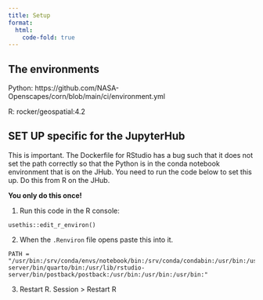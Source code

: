 ```yaml
---
title: Setup
format:
  html:
    code-fold: true
---
```


## The environments

Python: https://github.com/NASA-Openscapes/corn/blob/main/ci/environment.yml

R: rocker/geospatial:4.2

## SET UP specific for the JupyterHub

This is important. The Dockerfile for RStudio has a bug such that it does not set the path correctly so that the Python is in the conda notebook environment that is on the JHub. You need to run the code below to set this up. Do this from R on the JHub.

**You only do this once!**

1. Run this code in the R console:
```
usethis::edit_r_environ()
```

2. When the `.Renviron` file opens paste this into it.
```
PATH = "/usr/bin:/srv/conda/envs/notebook/bin:/srv/conda/condabin:/usr/bin:/usr/local/sbin:/usr/local/bin:/usr/sbin:/sbin:/bin:/usr/local/texlive/bin/linux:/usr/local/texlive/bin/linux:/usr/lib/rstudio-server/bin/quarto/bin:/usr/lib/rstudio-server/bin/postback/postback:/usr/bin:/usr/bin:/usr/bin:"
```

3. Restart R. Session > Restart R
